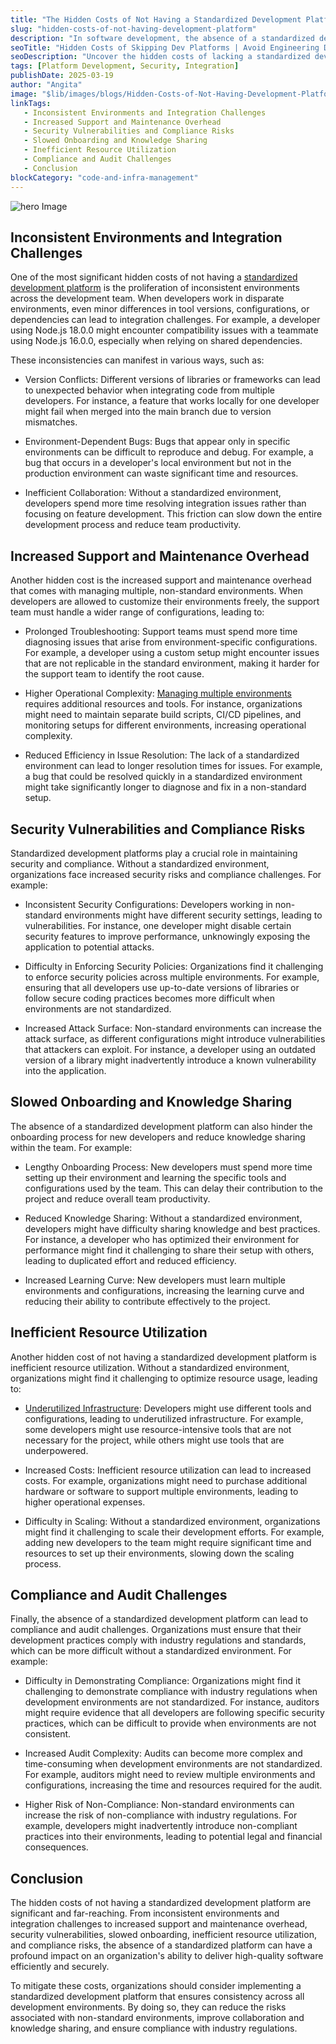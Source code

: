 ```yaml
---
title: "The Hidden Costs of Not Having a Standardized Development Platform"
slug: "hidden-costs-of-not-having-development-platform"
description: "In software development, the absence of a standardized development platform can lead to a cascade of unforeseen challenges that affect both productivity and maintainability. While the immediate benefits of standardization&mdash;such as consistency and efficiency&mdash;are well-documented, the hidden costs of not implementing such a platform can have far-reaching consequences. This article delves into these often-overlooked repercussions, focusing on the technical and operational impacts that arise when development environments are left unstandardized."
seoTitle: "Hidden Costs of Skipping Dev Platforms | Avoid Engineering Debt | Improwised Tech"
seoDescription: "Uncover the hidden costs of lacking a standardized development platform—lost productivity, security risks & rising expenses. Learn why platform standardization matters."
tags: [Platform Development, Security, Integration]
publishDate: 2025-03-19
author: "Angita"
image: "$lib/images/blogs/Hidden-Costs-of-Not-Having-Development-Platform-head.webp"
linkTags: 
   - Inconsistent Environments and Integration Challenges
   - Increased Support and Maintenance Overhead
   - Security Vulnerabilities and Compliance Risks
   - Slowed Onboarding and Knowledge Sharing
   - Inefficient Resource Utilization
   - Compliance and Audit Challenges
   - Conclusion
blockCategory: "code-and-infra-management"
---
```


![hero Image]($lib/images/blogs/Hidden-Costs-of-Not-Having-Development-Platform-body.webp)

## Inconsistent Environments and Integration Challenges

One of the most significant hidden costs of not having a [standardized development platform](/blog/Hidden-Costs-of-Not-Having-Development-Platform/) is the proliferation of inconsistent environments across the development team. When developers work in disparate environments, even minor differences in tool versions, configurations, or dependencies can lead to integration challenges. For example, a developer using Node.js 18.0.0 might encounter compatibility issues with a teammate using Node.js 16.0.0, especially when relying on shared dependencies.

These inconsistencies can manifest in various ways, such as:

- Version Conflicts: Different versions of libraries or frameworks can lead to unexpected behavior when integrating code from multiple developers. For instance, a feature that works locally for one developer might fail when merged into the main branch due to version mismatches.

- Environment-Dependent Bugs: Bugs that appear only in specific environments can be difficult to reproduce and debug. For example, a bug that occurs in a developer's local environment but not in the production environment can waste significant time and resources.

- Inefficient Collaboration: Without a standardized environment, developers spend more time resolving integration issues rather than focusing on feature development. This friction can slow down the entire development process and reduce team productivity.

## Increased Support and Maintenance Overhead

Another hidden cost is the increased support and maintenance overhead that comes with managing multiple, non-standard environments. When developers are allowed to customize their environments freely, the support team must handle a wider range of configurations, leading to:

- Prolonged Troubleshooting: Support teams must spend more time diagnosing issues that arise from environment-specific configurations. For example, a developer using a custom setup might encounter issues that are not replicable in the standard environment, making it harder for the support team to identify the root cause.

- Higher Operational Complexity: [Managing multiple environments](/blog/platform-engineering-maturity-model/) requires additional resources and tools. For instance, organizations might need to maintain separate build scripts, CI/CD pipelines, and monitoring setups for different environments, increasing operational complexity.

- Reduced Efficiency in Issue Resolution: The lack of a standardized environment can lead to longer resolution times for issues. For example, a bug that could be resolved quickly in a standardized environment might take significantly longer to diagnose and fix in a non-standard setup.

## Security Vulnerabilities and Compliance Risks

Standardized development platforms play a crucial role in maintaining security and compliance. Without a standardized environment, organizations face increased security risks and compliance challenges. For example:

- Inconsistent Security Configurations: Developers working in non-standard environments might have different security settings, leading to vulnerabilities. For instance, one developer might disable certain security features to improve performance, unknowingly exposing the application to potential attacks.

- Difficulty in Enforcing Security Policies: Organizations find it challenging to enforce security policies across multiple environments. For example, ensuring that all developers use up-to-date versions of libraries or follow secure coding practices becomes more difficult when environments are not standardized.

- Increased Attack Surface: Non-standard environments can increase the attack surface, as different configurations might introduce vulnerabilities that attackers can exploit. For instance, a developer using an outdated version of a library might inadvertently introduce a known vulnerability into the application.

## Slowed Onboarding and Knowledge Sharing

The absence of a standardized development platform can also hinder the onboarding process for new developers and reduce knowledge sharing within the team. For example:

- Lengthy Onboarding Process: New developers must spend more time setting up their environment and learning the specific tools and configurations used by the team. This can delay their contribution to the project and reduce overall team productivity.

- Reduced Knowledge Sharing: Without a standardized environment, developers might have difficulty sharing knowledge and best practices. For instance, a developer who has optimized their environment for performance might find it challenging to share their setup with others, leading to duplicated effort and reduced efficiency.

- Increased Learning Curve: New developers must learn multiple environments and configurations, increasing the learning curve and reducing their ability to contribute effectively to the project.

## Inefficient Resource Utilization

Another hidden cost of not having a standardized development platform is inefficient resource utilization. Without a standardized environment, organizations might find it challenging to optimize resource usage, leading to:

- [Underutilized Infrastructure](/blog/Scaling-Tech-Infrastructure-with-Platform-Engineering): Developers might use different tools and configurations, leading to underutilized infrastructure. For example, some developers might use resource-intensive tools that are not necessary for the project, while others might use tools that are underpowered.

- Increased Costs: Inefficient resource utilization can lead to increased costs. For example, organizations might need to purchase additional hardware or software to support multiple environments, leading to higher operational expenses.

- Difficulty in Scaling: Without a standardized environment, organizations might find it challenging to scale their development efforts. For example, adding new developers to the team might require significant time and resources to set up their environments, slowing down the scaling process.

## Compliance and Audit Challenges

Finally, the absence of a standardized development platform can lead to compliance and audit challenges. Organizations must ensure that their development practices comply with industry regulations and standards, which can be more difficult without a standardized environment. For example:

- Difficulty in Demonstrating Compliance: Organizations might find it challenging to demonstrate compliance with industry regulations when development environments are not standardized. For instance, auditors might require evidence that all developers are following specific security practices, which can be difficult to provide when environments are not consistent.

- Increased Audit Complexity: Audits can become more complex and time-consuming when development environments are not standardized. For example, auditors might need to review multiple environments and configurations, increasing the time and resources required for the audit.

- Higher Risk of Non-Compliance: Non-standard environments can increase the risk of non-compliance with industry regulations. For example, developers might inadvertently introduce non-compliant practices into their environments, leading to potential legal and financial consequences.

## Conclusion

The hidden costs of not having a standardized development platform are significant and far-reaching. From inconsistent environments and integration challenges to increased support and maintenance overhead, security vulnerabilities, slowed onboarding, inefficient resource utilization, and compliance risks, the absence of a standardized platform can have a profound impact on an organization's ability to deliver high-quality software efficiently and securely.

To mitigate these costs, organizations should consider implementing a standardized development platform that ensures consistency across all development environments. By doing so, they can reduce the risks associated with non-standard environments, improve collaboration and knowledge sharing, and ensure compliance with industry regulations.


